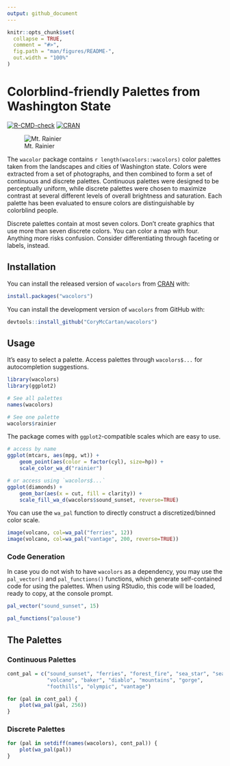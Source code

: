 ```yaml
---
output: github_document
---
```


<!-- README.md is generated from README.Rmd. Please edit that file -->

```r
knitr::opts_chunk$set(
  collapse = TRUE,
  comment = "#>",
  fig.path = "man/figures/README-",
  out.width = "100%"
)
```

# Colorblind-friendly Palettes from Washington State

<!-- badges: start -->
[![R-CMD-check](https://github.com/CoryMcCartan/wacolors/workflows/R-CMD-check/badge.svg)](https://github.com/CoryMcCartan/wacolors/actions)
[![CRAN](https://www.r-pkg.org/badges/version/wacolors)](https://cran.r-project.org/web/packages/wacolors/index.html)
<!-- badges: end -->

![Mt. Rainier](cover.jpg)

The `wacolor` package contains `r length(wacolors::wacolors)` color palettes
taken from the landscapes and cities of Washington state. Colors were 
extracted from a set of photographs, and then combined to form a set of 
continuous and discrete palettes.  Continuous palettes were designed to
be perceptually uniform, while discrete palettes were chosen to maximize
contrast at several different levels of overall brightness and saturation.
Each palette has been evaluated to ensure colors are distinguishable by
colorblind people.

Discrete palettes contain at most seven colors.  Don't create graphics that
use more than seven discrete colors.  You can color a map with four.  Anything
more risks confusion.  Consider differentiating through faceting or labels,
instead.

## Installation
You can install the released version of `wacolors` from 
[CRAN](https://CRAN.R-project.org) with:

```r
install.packages("wacolors")
```

You can install the development version of `wacolors` from GitHub with:

``` r
devtools::install_github("CoryMcCartan/wacolors")
```

## Usage
It's easy to select a palette. Access palettes through `wacolors$...` for
autocompletion suggestions.
```r
library(wacolors)
library(ggplot2)

# See all palettes
names(wacolors)

# See one palette
wacolors$rainier
```

The package comes with `ggplot2`-compatible scales which are easy to use.
```r
# access by name
ggplot(mtcars, aes(mpg, wt)) +
    geom_point(aes(color = factor(cyl), size=hp)) +
    scale_color_wa_d("rainier")

# or access using `wacolors$...`
ggplot(diamonds) +
    geom_bar(aes(x = cut, fill = clarity)) +
    scale_fill_wa_d(wacolors$sound_sunset, reverse=TRUE)
```

You can use the `wa_pal` function to directly construct a discretized/binned
color scale.
```r
image(volcano, col=wa_pal("ferries", 12))
image(volcano, col=wa_pal("vantage", 200, reverse=TRUE))
```

### Code Generation
In case you do not wish to have `wacolors` as a dependency, you may use the 
`pal_vector()` and `pal_functions()` functions, which generate self-contained
code for using the palettes.  When using RStudio, this code will be loaded,
ready to copy, at the console prompt.
```r
pal_vector("sound_sunset", 15)

pal_functions("palouse")
```

## The Palettes

### Continuous Palettes
```r
cont_pal = c("sound_sunset", "ferries", "forest_fire", "sea_star", "sea",
             "volcano", "baker", "diablo", "mountains", "gorge",
             "foothills", "olympic", "vantage")

for (pal in cont_pal) {
    plot(wa_pal(pal, 256))
}
```

### Discrete Palettes
```r
for (pal in setdiff(names(wacolors), cont_pal)) {
    plot(wa_pal(pal))
}
```
